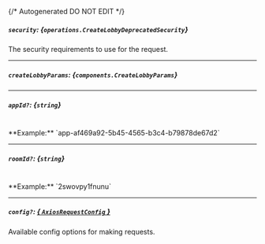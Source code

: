 {/* Autogenerated DO NOT EDIT  */}

##### `security`: *{`operations.CreateLobbyDeprecatedSecurity`}*
The security requirements to use for the request.
<Collapsible openLabel={Labels.showProperties} closeLabel={Labels.hideProperties}>
    <CreateLobbyDeprecatedSecurity/>
</Collapsible>

---
##### `createLobbyParams`: *{`components.CreateLobbyParams`}*
<Collapsible openLabel={Labels.showProperties} closeLabel={Labels.hideProperties}>
    <CreateLobbyParams/>
</Collapsible>

---
##### `appId?`: *{`string`}*
<br/>
**Example:** `app-af469a92-5b45-4565-b3c4-b79878de67d2`

---
##### `roomId?`: *{`string`}*
<br/>
**Example:** `2swovpy1fnunu`

---
##### `config?`: [*{ `AxiosRequestConfig` }*](https://axios-http.com/docs/req_config)
Available config options for making requests.


